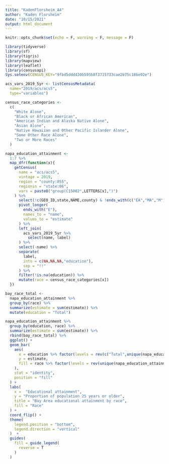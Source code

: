 ```yaml
---
title: "KadenFlorsheim_A4"
author: "Kaden Florsheim"
date: "10/15/2021"
output: html_document
---
```


```r
knitr::opts_chunk$set(echo = F, warning = F, message = F)
```

```r
library(tidyverse)
library(sf)
library(tigris)
library(mapview)
library(leaflet)
library(censusapi)
Sys.setenv(CENSUS_KEY="9fbd5ddd430b595b8f3715733cae2b75c18be92e")
```

```r
acs_vars_2019_5yr <- listCensusMetadata(
  name="2019/acs/acs5",
  type="variables")
```

```r
census_race_categories <- 
  c(
    "White Alone",
    "Black or African American",
    "American Indian and Alaska Native Alone",
    "Asian Alone",
    "Native Hawaiian and Other Pacific Islander Alone",
    "Some Other Race Alone",
    "Two or More Races"
  )

napa_education_attainment <-
  1:7 %>% 
  map_dfr(function(x){
    getCensus(
      name = "acs/acs5",
      vintage = 2019,
      region = "county:055",
      regionin = "state:06",
      vars = paste0("group(C15002",LETTERS[x],")") 
    ) %>%
      select(!c(GEO_ID,state,NAME,county) & !ends_with(c("EA","MA","M"))) %>%
      pivot_longer(
        ends_with("E"),
        names_to = "name",
        values_to = "estimate"
      ) %>%
      left_join(
        acs_vars_2019_5yr %>% 
          select(name, label)
      ) %>% 
      select(-name) %>% 
      separate(
        label,
        into = c(NA,NA,NA,"education"),
        sep = "!!"
      ) %>% 
      filter(!is.na(education)) %>% 
      mutate(race = census_race_categories[x])
  })
```

```r
bay_race_total <-
  napa_education_attainment %>% 
  group_by(race) %>% 
  summarize(estimate = sum(estimate)) %>% 
  mutate(education = "Total")

napa_education_attainment %>% 
  group_by(education, race) %>% 
  summarize(estimate = sum(estimate)) %>%
  rbind(bay_race_total) %>% 
  ggplot() +
  geom_bar(
    aes(
      x = education %>% factor(levels = rev(c("Total",unique(napa_education_attainment$education)))),
      y = estimate,
      fill = race %>% factor(levels = rev(unique(napa_education_attainment$race)))
    ),
    stat = "identity",
    position = "fill"
  ) +
  labs(
    x =  "Educational attainment",
    y = "Proportion of population 25 years or older",
    title = "Bay Area educational attainment by race",
    fill = "Race"
  ) +
  coord_flip() +
  theme(
    legend.position = "bottom",
    legend.direction = "vertical"
  )  +
  guides(
    fill = guide_legend(
      reverse = T
    )
  )
```
